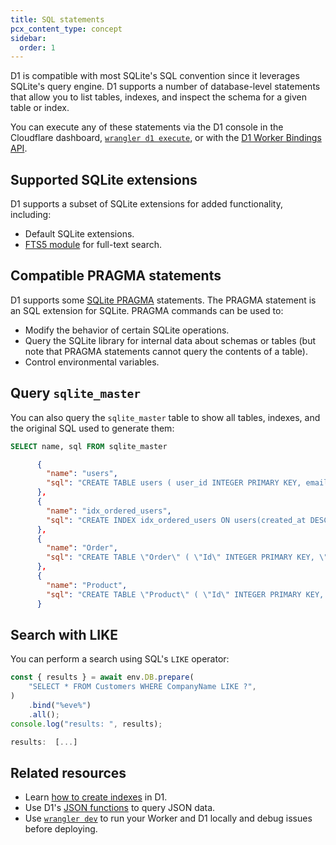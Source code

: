 ```yaml
---
title: SQL statements
pcx_content_type: concept
sidebar:
  order: 1
---
```



D1 is compatible with most SQLite's SQL convention since it leverages SQLite's query engine. D1 supports a number of database-level statements that allow you to list tables, indexes, and inspect the schema for a given table or index.

You can execute any of these statements via the D1 console in the Cloudflare dashboard, [`wrangler d1 execute`](/workers/wrangler/commands/#d1), or with the [D1 Worker Bindings API](/d1/worker-api/d1-database).

## Supported SQLite extensions

D1 supports a subset of SQLite extensions for added functionality, including:

- Default SQLite extensions.
- [FTS5 module](https://www.sqlite.org/fts5.html) for full-text search.

## Compatible PRAGMA statements

D1 supports some [SQLite PRAGMA](https://www.sqlite.org/pragma.html) statements. The PRAGMA statement is an SQL extension for SQLite. PRAGMA commands can be used to:

- Modify the behavior of certain SQLite operations.
- Query the SQLite library for internal data about schemas or tables (but note that PRAGMA statements cannot query the contents of a table).
- Control environmental variables.

<Render file="use-pragma-statements" />

## Query `sqlite_master`

You can also query the `sqlite_master` table to show all tables, indexes, and the original SQL used to generate them:

```sql
SELECT name, sql FROM sqlite_master
```

```json
      {
        "name": "users",
        "sql": "CREATE TABLE users ( user_id INTEGER PRIMARY KEY, email_address TEXT, created_at INTEGER, deleted INTEGER, settings TEXT)"
      },
      {
        "name": "idx_ordered_users",
        "sql": "CREATE INDEX idx_ordered_users ON users(created_at DESC)"
      },
      {
        "name": "Order",
        "sql": "CREATE TABLE \"Order\" ( \"Id\" INTEGER PRIMARY KEY, \"CustomerId\" VARCHAR(8000) NULL, \"EmployeeId\" INTEGER NOT NULL, \"OrderDate\" VARCHAR(8000) NULL, \"RequiredDate\" VARCHAR(8000) NULL, \"ShippedDate\" VARCHAR(8000) NULL, \"ShipVia\" INTEGER NULL, \"Freight\" DECIMAL NOT NULL, \"ShipName\" VARCHAR(8000) NULL, \"ShipAddress\" VARCHAR(8000) NULL, \"ShipCity\" VARCHAR(8000) NULL, \"ShipRegion\" VARCHAR(8000) NULL, \"ShipPostalCode\" VARCHAR(8000) NULL, \"ShipCountry\" VARCHAR(8000) NULL)"
      },
      {
        "name": "Product",
        "sql": "CREATE TABLE \"Product\" ( \"Id\" INTEGER PRIMARY KEY, \"ProductName\" VARCHAR(8000) NULL, \"SupplierId\" INTEGER NOT NULL, \"CategoryId\" INTEGER NOT NULL, \"QuantityPerUnit\" VARCHAR(8000) NULL, \"UnitPrice\" DECIMAL NOT NULL, \"UnitsInStock\" INTEGER NOT NULL, \"UnitsOnOrder\" INTEGER NOT NULL, \"ReorderLevel\" INTEGER NOT NULL, \"Discontinued\" INTEGER NOT NULL)"
      }
```

## Search with LIKE

You can perform a search using SQL's `LIKE` operator:

```js
const { results } = await env.DB.prepare(
	"SELECT * FROM Customers WHERE CompanyName LIKE ?",
)
	.bind("%eve%")
	.all();
console.log("results: ", results);
```
```js output
results:  [...]
```

## Related resources

- Learn [how to create indexes](/d1/best-practices/use-indexes/#list-indexes) in D1.
- Use D1's [JSON functions](/d1/sql-api/query-json/) to query JSON data.
- Use [`wrangler dev`](/workers/wrangler/commands/#dev) to run your Worker and D1 locally and debug issues before deploying.
